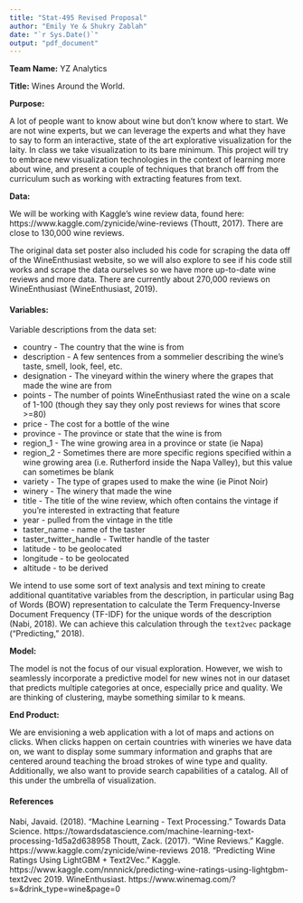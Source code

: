 ```yaml
---
title: "Stat-495 Revised Proposal"
author: "Emily Ye & Shukry Zablah"
date: "`r Sys.Date()`"
output: "pdf_document"
---
```


**Team Name:** YZ Analytics

**Title:** Wines Around the World.

**Purpose:** 

A lot of people want to know about wine but don't know where to start. We are not wine experts, but we can leverage the experts and what they have to say to form an interactive, state of the art explorative visualization for the laity. In class we take visualization to its bare minimum. This project will try to embrace new visualization technologies in the context of learning more about wine, and present a couple of techniques that branch off from the curriculum such as working with extracting features from text. 

**Data:** 

We will be working with Kaggle's wine review data, found here: https://www.kaggle.com/zynicide/wine-reviews (Thoutt, 2017). There are close to 130,000 wine reviews.

The original data set poster also included his code for scraping the data off of the WineEnthusiast website, so we will also explore to see if his code still works and scrape the data ourselves so we have more up-to-date wine reviews and more data. There are currently about 270,000 reviews on WineEnthusiast (WineEnthusiast, 2019).

#### Variables:

Variable descriptions from the data set:

* country - The country that the wine is from
* description - A few sentences from a sommelier describing the wine's taste, smell, look, feel, etc.
* designation - The vineyard within the winery where the grapes that made the wine are from
* points - The number of points WineEnthusiast rated the wine on a scale of 1-100 (though they say they only post reviews for wines that score >=80)
* price - The cost for a bottle of the wine
* province - The province or state that the wine is from
* region_1 - The wine growing area in a province or state (ie Napa)
* region_2 - Sometimes there are more specific regions specified within a wine growing area (i.e. Rutherford inside the Napa Valley), but this value can sometimes be blank
* variety - The type of grapes used to make the wine (ie Pinot Noir)
* winery - The winery that made the wine
* title - The title of the wine review, which often contains the vintage if you're interested in extracting that feature
* year - pulled from the vintage in the title
* taster_name - name of the taster
* taster_twitter_handle - Twitter handle of the taster
* latitude - to be geolocated
* longitude - to be geolocated
* altitude - to be derived

We intend to use some sort of text analysis and text mining to create additional quantitative variables from the description, in particular using Bag of Words (BOW) representation to calculate the Term Frequency-Inverse Document Frequency (TF-IDF) for the unique words of the description (Nabi, 2018). We can achieve this calculation through the `text2vec` package ("Predicting," 2018).

**Model:** 

The model is not the focus of our visual exploration. However, we wish to seamlessly incorporate a predictive model for new wines not in our dataset that predicts multiple categories at once, especially price and quality. We are thinking of clustering, maybe something similar to k means.

**End Product:** 

We are envisioning a web application with a lot of maps and actions on clicks. When clicks happen on certain countries with wineries we have data on, we want to display some summary information and graphs that are centered around teaching the broad strokes of wine type and quality. Additionally, we also want to provide search capabilities of a catalog. All of this under the umbrella of visualization. 

#### References

Nabi, Javaid. (2018). "Machine Learning - Text Processing." Towards Data Science. https://towardsdatascience.com/machine-learning-text-processing-1d5a2d638958
Thoutt, Zack. (2017). "Wine Reviews." Kaggle. https://www.kaggle.com/zynicide/wine-reviews
2018. "Predicting Wine Ratings Using LightGBM + Text2Vec." Kaggle. https://www.kaggle.com/nnnnick/predicting-wine-ratings-using-lightgbm-text2vec
2019. WineEnthusiast. https://www.winemag.com/?s=&drink_type=wine&page=0
